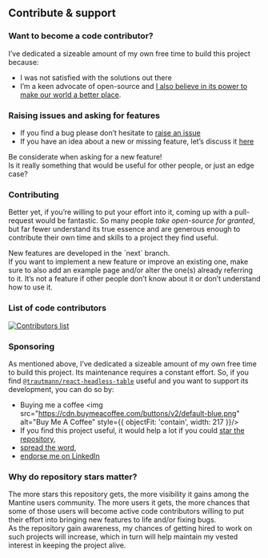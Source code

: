 
## Contribute & support

### Want to become a code contributor?
I’ve dedicated a sizeable amount of my own free time to build this project because:
* I was not satisfied with the solutions out there
* I’m a keen advocate of open-source and [I also believe in its power to make our world a better place](https://medium.com/@icflorescu/open-source-capitalism-and-democracy-c71f025b6eba).

### Raising issues and asking for features
* If you find a bug please don’t hesitate to [raise an issue](https://github.com/Trautmann-Software/react-headless-table/issues)
* If you have an idea about a new or missing feature, let’s discuss it [here](https://github.com/Trautmann-Software/react-headless-table/discussions)

<Callout type="info">
  Be considerate when asking for a new feature!<br />
  Is it really something that would be useful for other people, or just an edge case?
</Callout>

### Contributing
Better yet, if you’re willing to put your effort into it, coming up with a pull-request would be fantastic.
So many people <em>take open-source for granted</em>, but far fewer understand its true essence and are generous enough to contribute their own time and skills to a project they find useful.

<Callout type="info">
  New features are developed in the `next` branch.<br />
  If you want to implement a new feature or improve an existing one, make sure to also add an example page and/or
  alter the one(s) already referring to it. It’s not a feature if other people don’t know about it or don’t
  understand how to use it.
</Callout>

### List of code contributors
[![Contributors list](https://contrib.rocks/image?repo=Trautmann-Software/react-headless-table)](https://github.com/Trautmann-Software/react-headless-table/graphs/contributors)

### Sponsoring

As mentioned above, I’ve dedicated a sizeable amount of my own free time to build this project. Its maintenance
requires a constant effort. So, if you find [`@trautmann/react-headless-table`](https://www.npmjs.com/package/@trautmann/react-headless-table) useful and you want to support its
development, you can do so by:
* Buying me a coffee <Link href="https://www.buymeacoffee.com/rashad2985" target="_blank"><img src="https://cdn.buymeacoffee.com/buttons/v2/default-blue.png" alt="Buy Me A Coffee" style={{ objectFit: 'contain', width: 217 }}/></Link>
* If you find this project useful, it would help a lot if you could [star the repository](https://github.com/Trautmann-Software/react-headless-table/stargazers),
* [spread the word](http://twitter.com/share?text=Build%20data-rich%20React%20applications%20with%20%40trautmann%2Freact-headless-table&url=https%3A%2F%2Freact-headless-table.trautmann.software&hashtags=react%2Cdatatable%2Cheadless%2Chooks&via=trautmann_soft),
* [endorse me on LinkedIn](https://www.linkedin.com/in/rashad2985)

### Why do repository stars matter?
The more stars this repository gets, the more visibility it gains among the Mantine users community. The more
users it gets, the more chances that some of those users will become active code contributors willing to put
their effort into bringing new features to life and/or fixing bugs.<br />
As the repository gain awareness, my chances of getting hired to work on such projects will increase,
which in turn will help maintain my vested interest in keeping the project alive.
